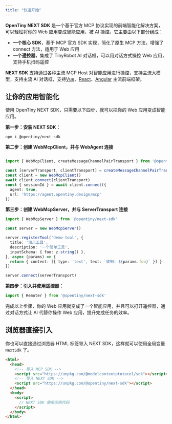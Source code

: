 ```yaml
---
title: "快速开始"
---
```


**OpenTiny NEXT SDK** 是一个基于官方 MCP 协议实现的前端智能化解决方案，可以轻松将你的 Web 应用变成智能应用，被 AI 操控。它主要由以下部分组成：

* **一个核心 SDK**，基于 MCP 官方 SDK 实现，简化了原生 MCP 方法，增强了 connect 方法，适用于 Web 应用
* **一个遥控器**，集成了 TinyRobot AI 对话框，可以用对话方式操控 Web 应用，支持手机扫码遥控

**NEXT SDK** 支持通过各种主流 MCP Host 对智能应用进行操控，支持主流大模型，支持主流 AI 对话框，支持[Vue](https://cn.vuejs.org/)、[React](https://react.dev/)、[Angular](https://www.angular.cn/) 主流前端框架。

## 让你的应用智能化

使用 OpenTiny NEXT SDK，只需要以下四步，就可以把你的 Web 应用变成智能应用。

**第一步：安装 NEXT SDK：** 

```shell
npm i @opentiny/next-sdk
```

**第二步：创建 WebMcpClient，并与 WebAgent 连接**

```typescript

import { WebMcpClient, createMessageChannelPairTransport } from '@opentiny/next-sdk'

const [serverTransport, clientTransport] = createMessageChannelPairTransport()
const client = new WebMcpClient()
await client.connect(clientTransport)
const { sessionId } = await client.connect({
  agent: true,
  url: 'https://agent.opentiny.design/mcp'
})
```

**第三步：创建 WebMcpServer，并与 ServerTransport 连接**

```typescript
import { WebMcpServer } from '@opentiny/next-sdk'

const server = new WebMcpServer()

server.registerTool('demo-tool', {
  title: '演示工具',
  description: '一个简单工具',
  inputSchema: { foo: z.string() },
}, async (params) => {
  return { content: [{ type: 'text', text: `收到: ${params.foo}` }] }
})

server.connect(serverTransport)
```

**第四步：引入并使用遥控器：**

```typescript
import { Remoter } from '@opentiny/next-sdk'
```

完成以上步骤，你的 Web 应用就变成了一个智能应用，并且可以打开遥控器，通过对话方式让 AI 代替你操作 Web 应用，提升完成任务的效率。

## 浏览器直接引入

你也可以直接通过浏览器 HTML 标签导入 NEXT SDK，这样就可以使用全局变量 `NextSdk` 了。

```html
<html>
  <head>
    <!-- 导入 MCP SDK -->
    <script src="https://unpkg.com/@modelcontextptotocol/sdk"></script>
    <!-- 导入 NEXT SDK -->
    <script src="https://unpkg.com/@opentiny/next-sdk"></script>
  </head>
  <body>
    <script>
      // NEXT SDK 使用示例代码
    </script>
  </body>
</html>
```

